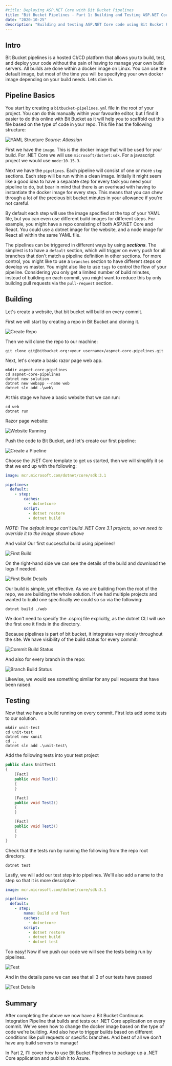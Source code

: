 ```yaml
---
#title: Deploying ASP.NET Core with Bit Bucket Pipelines
title: "Bit Bucket Pipelines - Part 1: Building and Testing ASP.NET Core"
date: "2020-10-25"
description: "Building and testing ASP.NET Core code using Bit Bucket Pipelines"
---
```



<PipelinesSeriesHeader />

## Intro

Bit Bucket pipelines is a hosted CI/CD platform that allows you to build, test, and deploy your code without the pain of having to manage your own build servers.  All builds are done within a docker image on Linux.  You can use the default image, but most of the time you will be specifying your own docker image depending on your build needs.  Lets dive in.

## Pipeline Basics

You start by creating a ```bitbucket-pipelines.yml``` file in the root of your project.  You can do this manually within your favourite editor, but I find it easier to do this online with Bit Bucket as it will help you to scaffold out this file based on the type of code in your repo.  This file has the following structure:

![YAML Structure](./yml-structure.png)
*Source: Atlassian*

First we have the ```image```.  This is the docker image that will be used for your build.  For .NET Core we will use ```microsoft/dotnet:sdk```.  For a javascript project we would use ```node:10.15.3```.

Next we have the ```pipelines```.  Each pipeline will consist of one or more ```step``` sections.  Each step will be run within a clean image.  Initially it might seem like a good idea to have a separate step for every task you need your pipeline to do, but bear in mind that there is an overhead with having to instantiate the docker image for every step.  This means that you can chew through a lot of the precious bit bucket minutes in your allowance if you're not careful.

By default each step will use the image specified at the top of your YAML file, but you can even use different build images for different steps.  For example, you might have a repo consisting of both ASP.NET Core and React.  You could use a dotnet image for the website, and a node image for React all within the same YAML file.

The pipelines can be triggered in different ways by using ***sections***.  The simplest is to have a ```default``` section, which will trigger on every push for all branches that don't match a pipeline definition in other sections.  For more control, you might like to use a ```branches``` section to have different steps on develop vs master.  You might also like to use ```tags``` to control the flow of your pipeline.  Considering you only get a limited number of build minutes, instead of building on each commit, you might want to reduce this by only building pull requests via the ```pull-request``` section.

## Building
Let's create a website, that bit bucket will build on every commit.

First we will start by creating a repo in Bit Bucket and cloning it.

![Create Repo](./create-repo.png)

Then we will clone the repo to our machine:

```
git clone git@bitbucket.org:<your username>/aspnet-core-pipelines.git

```

Next, let's create a basic razor page web app.

```
mkdir aspnet-core-pipelines
cd aspnet-core-pipelines
dotnet new solution
dotnet new webapp --name web
dotnet sln add .\web\
```

At this stage we have a basic website that we can run:

```
cd web
dotnet run
```

Razor page website:

![Website Running](./website-running.png)

Push the code to Bit Bucket, and let's create our first pipeline:

![Create a Pipeline](./pipelines-menu.png)

Choose the .NET Core template to get us started, then we will simplify it so that we end up with the following:

```yaml
image: mcr.microsoft.com/dotnet/core/sdk:3.1

pipelines:
  default:
    - step:
        caches:
          - dotnetcore
        script:
          - dotnet restore
          - dotnet build
```

*NOTE: The default image can't build .NET Core 3.1 projects, so we need to override it to the image shown above*

And voila!  Our first successful build using pipelines!

![First Build](./first-build.png)

On the right-hand side we can see the details of the build and download the logs if needed.

![First Build Details](./first-build-details.png)

Our build is simple, yet effective.  As we are building from the root of the repo, we are building the whole solution.  If we had multiple projects and wanted to build one specifically we could so so via the following:

```
dotnet build ./web
```

We don't need to specify the .csproj file explicitly, as the dotnet CLI will use the first one it finds in the directory.

Because pipelines is part of bit bucket, it integrates very nicely throughout the site.  We have visibility of the build status for every commit:

![Commit Build Status](./commit-build-status.png)

And also for every branch in the repo:

![Branch Build Status](./branch-build-status.png)

Likewise, we would see something similar for any pull requests that have been raised.

## Testing
Now that we have a build running on every commit.  First lets add some tests to our solution.

```
mkdir unit-test
cd unit-test
dotnet new xunit
cd ..
dotnet sln add .\unit-test\
```

Add the following tests into your test project

```csharp
public class UnitTest1
{
    [Fact]
    public void Test1()
    {
    }

    [Fact]
    public void Test2()
    {
    }

    [Fact]
    public void Test3()
    {
    }
}
```

Check that the tests run by running the following from the repo root directory.

```
dotnet test
```

Lastly, we will add our test step into pipelines.  We'll also add a name to the step so that it is more descriptive.

```yaml
image: mcr.microsoft.com/dotnet/core/sdk:3.1

pipelines:
  default:
    - step:
        name: Build and Test
        caches:
          - dotnetcore
        script:
          - dotnet restore
          - dotnet build
          - dotnet test
```

Too easy!  Now if we push our code we will see the tests being run by pipelines.

![Test](./test.png)

And in the details pane we can see that all 3 of our tests have passed

![Test Details](./test-details.png)

## Summary
After completing the above we now have a Bit Bucket Continuous Integration Pipeline that builds and tests our .NET Core application on every commit.  We've seen how to change the docker image based on the type of code we're building.  And also how to trigger builds based on different conditions like pull requests or specific branches. And best of all we don't have any build servers to manage!

In Part 2, I'll cover how to use Bit Bucket Pipelines to package up a .NET Core application and publish it to Azure.

<PipelinesSeriesResources />